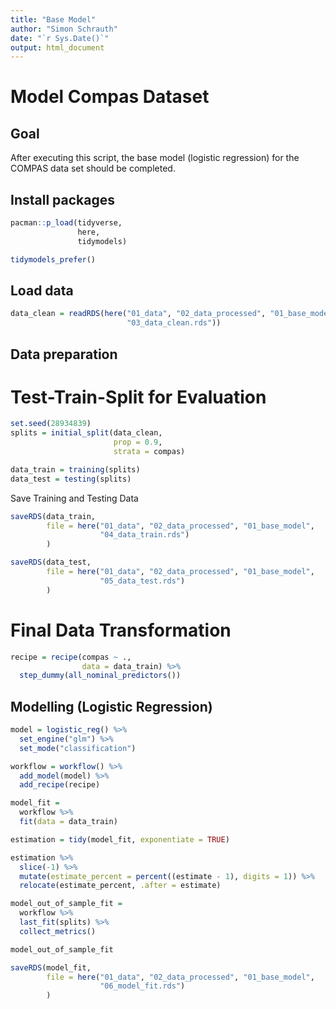 ```yaml
---
title: "Base Model"
author: "Simon Schrauth"
date: "`r Sys.Date()`"
output: html_document
---
```

# Model Compas Dataset

## Goal

After executing this script, the base model (logistic regression) for the COMPAS data set should be completed.

## Install packages

```r
pacman::p_load(tidyverse, 
               here,
               tidymodels)

tidymodels_prefer()
```

## Load data

```r
data_clean = readRDS(here("01_data", "02_data_processed", "01_base_model",
                          "03_data_clean.rds"))
```

## Data preparation

# Test-Train-Split for Evaluation
```r
set.seed(28934839)
splits = initial_split(data_clean,
                       prop = 0.9,
                       strata = compas)

data_train = training(splits)
data_test = testing(splits)
```

Save Training and Testing Data
```r
saveRDS(data_train, 
        file = here("01_data", "02_data_processed", "01_base_model",
                    "04_data_train.rds")
        )

saveRDS(data_test, 
        file = here("01_data", "02_data_processed", "01_base_model",
                    "05_data_test.rds")
        )
```


# Final Data Transformation
```r
recipe = recipe(compas ~ .,
                data = data_train) %>% 
  step_dummy(all_nominal_predictors())
```

## Modelling (Logistic Regression)

```r
model = logistic_reg() %>% 
  set_engine("glm") %>% 
  set_mode("classification")

workflow = workflow() %>% 
  add_model(model) %>% 
  add_recipe(recipe)

model_fit = 
  workflow %>% 
  fit(data = data_train)

estimation = tidy(model_fit, exponentiate = TRUE)

estimation %>% 
  slice(-1) %>% 
  mutate(estimate_percent = percent((estimate - 1), digits = 1)) %>% 
  relocate(estimate_percent, .after = estimate)
```

```r
model_out_of_sample_fit = 
  workflow %>% 
  last_fit(splits) %>% 
  collect_metrics()

model_out_of_sample_fit
```

```r
saveRDS(model_fit, 
        file = here("01_data", "02_data_processed", "01_base_model",
                    "06_model_fit.rds")
        )
```


